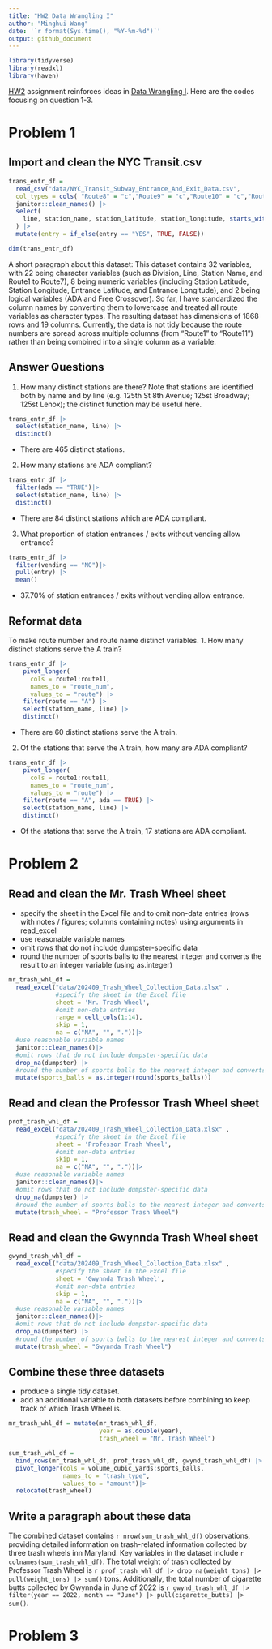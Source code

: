 ```yaml
---
title: "HW2 Data Wrangling I"
author: "Minghui Wang" 
date: '`r format(Sys.time(), "%Y-%m-%d")`'
output: github_document
---
```


```r
library(tidyverse)
library(readxl)
library(haven)
```
[HW2](https://p8105.com/homework_2.html) assignment reinforces ideas in [Data Wrangling I](https://p8105.com/topic_data_wrangling_i.html). Here are the codes focusing on question 1-3.

# Problem 1
## Import and clean the NYC Transit.csv
```r
trans_entr_df = 
  read_csv("data/NYC_Transit_Subway_Entrance_And_Exit_Data.csv",
  col_types = cols( "Route8" = "c","Route9" = "c","Route10" = "c","Route11" = "c")) |>
  janitor::clean_names() |> 
  select(
    line, station_name, station_latitude, station_longitude, starts_with("route"), entry, vending, entrance_type, ada
  ) |> 
  mutate(entry = if_else(entry == "YES", TRUE, FALSE))
```

```r
dim(trans_entr_df)
```
A short paragraph about this dataset:
This dataset contains 32 variables, with 22 being character variables (such as Division, Line, Station Name, and Route1 to Route7), 8 being numeric variables (including Station Latitude, Station Longitude, Entrance Latitude, and Entrance Longitude), and 2 being logical variables (ADA and Free Crossover). So far, I have standardized the column names by converting them to lowercase and treated all route variables as character types. The resulting dataset has dimensions of 1868 rows and 19 columns. Currently, the data is not tidy because the route numbers are spread across multiple columns (from "Route1" to "Route11") rather than being combined into a single column as a variable.

## Answer Questions
1. How many distinct stations are there? Note that stations are identified both by name and by line (e.g. 125th St 8th Avenue; 125st Broadway; 125st Lenox); the distinct function may be useful here.
```r
trans_entr_df |> 
  select(station_name, line) |>
  distinct()
```
- There are 465 distinct stations.

2. How many stations are ADA compliant?
```r
trans_entr_df |> 
  filter(ada == "TRUE")|>
  select(station_name, line) |>
  distinct()
```
- There are 84 distinct stations which are ADA compliant.

3. What proportion of station entrances / exits without vending allow entrance?
```r
trans_entr_df |> 
  filter(vending == "NO")|>
  pull(entry) |>
  mean()
```
- 37.70% of station entrances / exits without vending allow entrance.  

## Reformat data 
To make route number and route name distinct variables. 
1. How many distinct stations serve the A train?
```r
trans_entr_df |> 
    pivot_longer(
      cols = route1:route11,
      names_to = "route_num", 
      values_to = "route") |> 
    filter(route == "A") |> 
    select(station_name, line) |>
    distinct()
```
- There are 60 distinct stations serve the A train.

2. Of the stations that serve the A train, how many are ADA compliant?
```r
trans_entr_df |> 
    pivot_longer(
      cols = route1:route11,
      names_to = "route_num", 
      values_to = "route") |> 
    filter(route == "A", ada == TRUE) |> 
    select(station_name, line) |>
    distinct()
```
- Of the stations that serve the A train, 17 stations are ADA compliant.

# Problem 2

## Read and clean the Mr. Trash Wheel sheet
- specify the sheet in the Excel file and to omit non-data entries (rows with notes / figures; columns containing notes) using arguments in read_excel
- use reasonable variable names
- omit rows that do not include dumpster-specific data
- round the number of sports balls to the nearest integer and converts the result to an integer variable (using as.integer)
```r
mr_trash_whl_df =
  read_excel("data/202409_Trash_Wheel_Collection_Data.xlsx" , 
             #specify the sheet in the Excel file
             sheet = 'Mr. Trash Wheel',
             #omit non-data entries
             range = cell_cols(1:14),
             skip = 1,
             na = c("NA", "", "."))|> 
  #use reasonable variable names
  janitor::clean_names()|> 
  #omit rows that do not include dumpster-specific data
  drop_na(dumpster) |>
  #round the number of sports balls to the nearest integer and converts the result to an integer variable
  mutate(sports_balls = as.integer(round(sports_balls)))
```
## Read and clean the Professor Trash Wheel sheet 
```r
prof_trash_whl_df = 
  read_excel("data/202409_Trash_Wheel_Collection_Data.xlsx" , 
             #specify the sheet in the Excel file
             sheet = 'Professor Trash Wheel',
             #omit non-data entries
             skip = 1, 
             na = c("NA", "", "."))|> 
  #use reasonable variable names
  janitor::clean_names()|> 
  #omit rows that do not include dumpster-specific data
  drop_na(dumpster) |>
  #round the number of sports balls to the nearest integer and converts the result to an integer variable
  mutate(trash_wheel = "Professor Trash Wheel")
```
## Read and clean the Gwynnda Trash Wheel sheet
```r
gwynd_trash_whl_df = 
  read_excel("data/202409_Trash_Wheel_Collection_Data.xlsx" , 
             #specify the sheet in the Excel file
             sheet = 'Gwynnda Trash Wheel',
             #omit non-data entries
             skip = 1, 
             na = c("NA", "", "."))|> 
  #use reasonable variable names
  janitor::clean_names()|> 
  #omit rows that do not include dumpster-specific data
  drop_na(dumpster) |>
  #round the number of sports balls to the nearest integer and converts the result to an integer variable
  mutate(trash_wheel = "Gwynnda Trash Wheel")
```

## Combine these three datasets
- produce a single tidy dataset. 
- add an additional variable to both datasets before combining to keep track of which Trash Wheel is.
```r
mr_trash_whl_df = mutate(mr_trash_whl_df, 
                         year = as.double(year),
                         trash_wheel = "Mr. Trash Wheel")

sum_trash_whl_df = 
  bind_rows(mr_trash_whl_df, prof_trash_whl_df, gwynd_trash_whl_df) |> 
  pivot_longer(cols = volume_cubic_yards:sports_balls, 
               names_to = "trash_type", 
               values_to = "amount")|> 
  relocate(trash_wheel) 
```

## Write a paragraph about these data

The combined dataset contains `r nrow(sum_trash_whl_df)` observations, providing detailed information on trash-related information collected by three trash wheels inn Maryland. Key variables in the dataset include `r colnames(sum_trash_whl_df)`. The total weight of trash collected by Professor Trash Wheel is `r prof_trash_whl_df |> drop_na(weight_tons) |> pull(weight_tons) |> sum()` tons. Additionally, the total number of cigarette butts collected by Gwynnda in June of 2022 is `r gwynd_trash_whl_df |> filter(year == 2022, month == "June") |> pull(cigarette_butts) |> sum()`.



# Problem 3
```r

```



